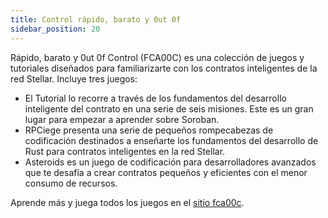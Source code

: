 ```yaml
---
title: Control rápido, barato y 0ut 0f
sidebar_position: 20
---
```


Rápido, barato y 0ut 0f Control (FCA00C) es una colección de juegos y tutoriales diseñados para familiarizarte con los contratos inteligentes de la red Stellar. Incluye tres juegos:

- El Tutorial lo recorre a través de los fundamentos del desarrollo inteligente del contrato en una serie de seis misiones. Este es un gran lugar para empezar a aprender sobre Soroban.
- RPCiege presenta una serie de pequeños rompecabezas de codificación destinados a enseñarte los fundamentos del desarrollo de Rust para contratos inteligentes en la red Stellar.
- Asteroids es un juego de codificación para desarrolladores avanzados que te desafía a crear contratos pequeños y eficientes con el menor consumo de recursos.

Aprende más y juega todos los juegos en el [sitio fca00c](https://fastcheapandoutofcontrol.com).
